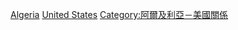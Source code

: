 [[Category:美國駐外大使|Algeria]]
[[Category:駐阿爾及利亞大使|United States]]
[[Category:阿爾及利亞－美國關係|Category:阿爾及利亞－美國關係]]